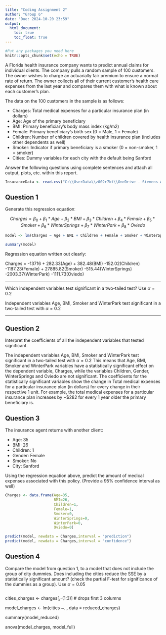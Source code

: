 ```yaml
---
title: "Coding Assignment 2"
author: "Group 6"
date: "Due: 2024-10-20 23:59"
output: 
  html_document:
    toc: true
    toc_float: true
---
```


```r
#Put any packages you need here
knitr::opts_chunk$set(echo = TRUE)
```

A Florida health insurance company wants to predict annual claims for individual clients. The company pulls a random sample of 100 customers. The owner wishes to charge an actuarially fair premium to ensure a normal rate of return. The owner collects all of their current customer’s health care expenses from the last year and compares them with what is known about each customer’s plan. 

The data on the 100 customers in the sample is as follows:

-	Charges: Total medical expenses for a particular insurance plan (in dollars)
-	Age: Age of the primary beneficiary
-	BMI: Primary beneficiary’s body mass index (kg/m2)
-	Female: Primary beneficiary’s birth sex (0 = Male, 1 = Female)
-	Children: Number of children covered by health insurance plan (includes other dependents as well)
-	Smoker: Indicator if primary beneficiary is a smoker (0 = non-smoker, 1 = smoker)
-	Cities: Dummy variables for each city with the default being Sanford

Answer the following questions using complete sentences and attach all output, plots, etc. within this report.


```r
InsuranceData <- read.csv("C:\\UserData\\z002r7kt\\OneDrive - Siemens AG\\Reference Documents\\Learnings\\Fall-24_ECO6416_Group6\\Insurance_Data_Group6.csv")
```


## Question 1

Generate this regression equation:

$$Charges = \beta_{0}+\beta_{1}*Age+\beta_{2}*BMI+\beta_{3}*Children + \beta_{4}*Female + \beta_{5}*Smoker + \beta_{6}*WinterSprings + \beta_{7}*WinterPark + \beta_{8}*Oviedo$$

```r
model <- lm(Charges ~ Age + BMI + Children + Female + Smoker + WinterSprings + WinterPark + Oviedo, data = InsuranceData)

summary(model)


```
  
Regression equation written out clearly:  

Charges = -13716 + 282.33(Age) + 382.48(BMI) -152.02(Children) -1187.23(Female) + 27885.82(Smoker) -515.44(WinterSprings) -2003.37(WinterPark) -1111.73(Oviedo)     
  
***  
Which independent variables test significant in a two-tailed test? Use $\alpha = 0.2$

Independent variables Age, BMI, Smoker and WinterPark test significant in a two-tailed test with $\alpha = 0.2$  

***
## Question 2

Interpret the coefficients of all the independent variables that tested significant.

The independent variables Age, BMI, Smoker and WinterPark test significant in a two-tailed test with $\alpha = 0.2$ This means that Age, BMI, Smoker and WinterPark variables have a statistically significant effect on the dependent variable, Charges, while the variables Children, Gender, WinterSprings and Oviedo are not significant. The coefficients for the statistically significant variables show the change in Total medical expenses for a particular insurance plan (in dollars) for every change in their respective 1 unit. For example, the total medical expenses for a particular insurance plan increases by ~$282 for every 1 year older the primary beneficiary is. 

## Question 3

The insurance agent returns with another client:

- Age: 35
- BMI: 26
- Children: 1
- Gender: Female
- Smoker: No
- City: Sanford

Using the regression equation above, predict the amount of medical expenses associated with this policy. (Provide a 95% confidence interval as well)

```r

Charges <- data.frame(Age=35,
                      BMI=26,
                      Children=1,
                      Female=1,
                      Smoker=0,
                      WinterSprings=0,
                      WinterPark=0,
                      Oviedo=0)

predict(model, newdata = Charges,interval = "prediction")
predict(model, newdata = Charges,interval = "confidence")

```

## Question 4

Compare the model from question 1, to a model that does not include the group of city dummies. Does including the cities reduce the SSE by a statistically significant amount? (check the partial F-test for significance of the dummies as a group). Use $\alpha = 0.05$

```r

```
cities_charges <- charges[,-(1:3)] # drops first 3 columns

model_charges <- lm(cities ~. , data = reduced_charges)

summary(model_reduced)

anova(model_charges, model_full) 





